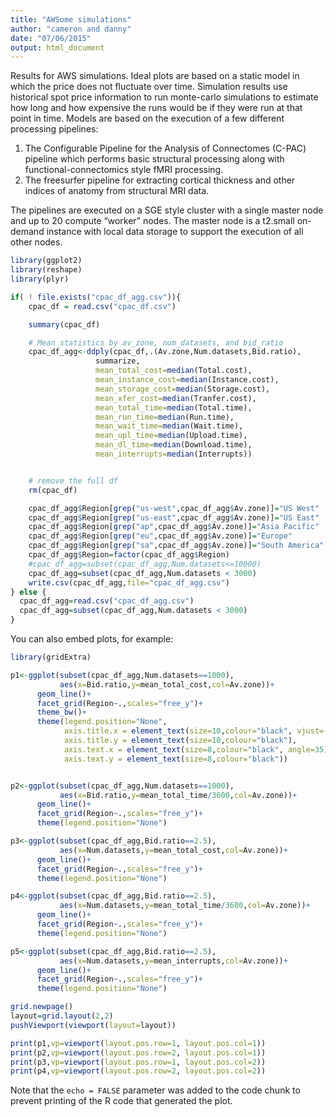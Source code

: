 ```yaml
---
title: "AWSome simulations"
author: "cameron and danny"
date: "07/06/2015"
output: html_document
---
```


Results for AWS simulations. Ideal plots are based on a static model in
which the price does not fluctuate over time. Simulation results use 
historical spot price information to run monte-carlo simulations to 
estimate how long and how expensive the runs would be if they were
run at that point in time. Models are based on the execution of a few
different processing pipelines:

1. The Configurable Pipeline for the Analysis of Connectomes (C-PAC) pipeline which performs basic structural processing along with functional-connectomics style fMRI processing.
2. The freesurfer pipeline for extracting cortical thickness and other indices of anatomy from structural MRI data.

The pipelines are executed on a SGE style cluster with a single master node and up to 20 compute "worker" nodes. The master node is a t2.small
on-demand instance with local data storage to support the execution of 
all other nodes. 

```r
library(ggplot2)
library(reshape)
library(plyr)

if( ! file.exists("cpac_df_agg.csv")){
    cpac_df = read.csv("cpac_df.csv")

    summary(cpac_df)

    # Mean statistics by av_zone, num_datasets, and bid_ratio
    cpac_df_agg<-ddply(cpac_df,.(Av.zone,Num.datasets,Bid.ratio),
                   summarize,
                   mean_total_cost=median(Total.cost),
                   mean_instance_cost=median(Instance.cost),
                   mean_storage_cost=median(Storage.cost),
                   mean_xfer_cost=median(Tranfer.cost),
                   mean_total_time=median(Total.time),
                   mean_run_time=median(Run.time),
                   mean_wait_time=median(Wait.time),
                   mean_upl_time=median(Upload.time),
                   mean_dl_time=median(Download.time),
                   mean_interrupts=median(Interrupts))


    # remove the full df
    rm(cpac_df)

    cpac_df_agg$Region[grep("us-west",cpac_df_agg$Av.zone)]="US West"
    cpac_df_agg$Region[grep("us-east",cpac_df_agg$Av.zone)]="US East"
    cpac_df_agg$Region[grep("ap",cpac_df_agg$Av.zone)]="Asia Pacific"
    cpac_df_agg$Region[grep("eu",cpac_df_agg$Av.zone)]="Europe"
    cpac_df_agg$Region[grep("sa",cpac_df_agg$Av.zone)]="South America"
    cpac_df_agg$Region=factor(cpac_df_agg$Region)
    #cpac_df_agg=subset(cpac_df_agg,Num.datasets<=10000)
    cpac_df_agg=subset(cpac_df_agg,Num.datasets < 3000)
    write.csv(cpac_df_agg,file="cpac_df_agg.csv")
} else {
  cpac_df_agg=read.csv("cpac_df_agg.csv")
  cpac_df_agg=subset(cpac_df_agg,Num.datasets < 3000)
}


```

You can also embed plots, for example:

```r
library(gridExtra)

p1<-ggplot(subset(cpac_df_agg,Num.datasets==1000), 
           aes(x=Bid.ratio,y=mean_total_cost,col=Av.zone))+
      geom_line()+
      facet_grid(Region~.,scales="free_y")+
      theme_bw()+
      theme(legend.position="None",
            axis.title.x = element_text(size=10,colour="black", vjust=-.8),
            axis.title.y = element_text(size=10,colour="black"),
            axis.text.x = element_text(size=8,colour="black", angle=35),
            axis.text.y = element_text(size=8,colour="black"))


p2<-ggplot(subset(cpac_df_agg,Num.datasets==1000), 
           aes(x=Bid.ratio,y=mean_total_time/3600,col=Av.zone))+
      geom_line()+
      facet_grid(Region~.,scales="free_y")+
      theme(legend.position="None")

p3<-ggplot(subset(cpac_df_agg,Bid.ratio==2.5), 
           aes(x=Num.datasets,y=mean_total_cost,col=Av.zone))+
      geom_line()+
      facet_grid(Region~.,scales="free_y")+
      theme(legend.position="None")

p4<-ggplot(subset(cpac_df_agg,Bid.ratio==2.5), 
           aes(x=Num.datasets,y=mean_total_time/3600,col=Av.zone))+
      geom_line()+
      facet_grid(Region~.,scales="free_y")+
      theme(legend.position="None")

p5<-ggplot(subset(cpac_df_agg,Bid.ratio==2.5), 
           aes(x=Num.datasets,y=mean_interrupts,col=Av.zone))+
      geom_line()+
      facet_grid(Region~.,scales="free_y")+
      theme(legend.position="None")

grid.newpage()
layout=grid.layout(2,2)
pushViewport(viewport(layout=layout))

print(p1,vp=viewport(layout.pos.row=1, layout.pos.col=1))
print(p2,vp=viewport(layout.pos.row=2, layout.pos.col=1))
print(p3,vp=viewport(layout.pos.row=1, layout.pos.col=2))
print(p4,vp=viewport(layout.pos.row=2, layout.pos.col=2))
```


Note that the `echo = FALSE` parameter was added to the code chunk to prevent printing of the R code that generated the plot.
